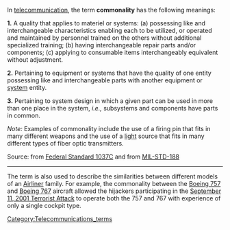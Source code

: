 In [[telecommunication]], the term '''commonality''' has the following meanings: 

<b>1.</b>  A quality that applies to materiel or systems: (a) possessing like and interchangeable characteristics enabling each to be utilized, or operated and maintained by personnel trained on the others without additional specialized training; (b) having interchangeable repair parts and/or components; (c) applying to consumable items interchangeably equivalent without adjustment. 

<b>2.</b>  Pertaining to equipment or systems that have the quality of one entity possessing like and interchangeable parts with another equipment or [[system]] entity.  

<b>3.</b>  Pertaining to system design in which a given part can be used in more than one place in the system, <i>i.e.,</i> subsystems and components have parts in common. 

<i>Note:</i>  Examples of commonality include the use of a firing pin that fits in many different weapons and the use of a [[light]] source that fits in many different types of fiber optic transmitters.

Source: from [[Federal Standard 1037C]] and from [[MIL-STD-188]]

----

The term is also used to describe the similarities between different models of an [[Airliner]] family. For example, the commonality between the [[Boeing 757]] and [[Boeing 767]] aircraft allowed the hijackers participating in the [[September 11, 2001 Terrorist Attack]] to operate both the 757 and 767 with experience of only a single cockpit type.


[[Category:Telecommunications_terms]]